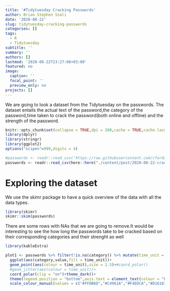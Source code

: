 ```yaml
---
title: '#Tidytuesday Cracking Passwords'
author: Brian Stephen Ssali
date: '2020-08-22'
slug: tidytuesday-cracking-passwords
categories: []
tags:
  - R
  - Tidytuesday
subtitle: ''
summary: ''
authors: []
lastmod: '2020-08-22T23:27:08+03:00'
featured: no
image:
  caption: ''
  focal_point: ''
  preview_only: no
projects: []
---
```


We are going to look a dataset from the Tidytuesday on the passwords. The dataset entails the actual text of the password,the category of the password,time taken to crack the password(both online and offline) and the strength of the password.

```r
knitr::opts_chunk$set(collapse = TRUE,dpi = 200,cache = TRUE,cache.lazy = TRUE,tidy = "styler",fig.width = 8,fig.height = 8)
library(dplyr)
library(stringr)
library(ggplot2)
options("scipen"=999,digits = 4)

#passwords <- readr::read_csv('https://raw.githubusercontent.com/rfordatascience/tidytuesday/master/data/2020/2020-01-14/passwords.csv')
passwords <- readr::read_csv(here::here("./content/post/2020-08-22-cracking-passwords/Data/passwords.csv"))
```

# Exploring the dataset
We use the skimr package to have a quick overview of the data with all the data types.

```r
library(skimr)
skimr::skim(passwords)
```

There are some rows with NAs that we are going to remove.It would be interesting to see the how long the passwords take to be cracked based on their corresponding categories and their strenght as well

```r

library(kableExtra)

plot1 <- passwords %>% filter(!is.na(category)) %>% mutate(time_unit = factor(time_unit,levels =  c("seconds","minutes","hours","days","weeks","months" ,"years"))) %>% 
  ggplot(aes(category,value,fill = time_unit))+
  geom_point(aes(colour = time_unit),size = 2.5)+#coord_polar()
  #geom_jitter(aes(colour = time_unit))+
  coord_polar(clip = "on")+theme_dark()+
  theme(legend.position = "bottom",axis.text = element_text(colour = "black"),panel.grid.major = element_line("gray"))+ 
  scale_colour_manual(values = c("#FFDB6D","#C4961A","#F4EDCA","#D16103","#00AFBB","#4E84C4","#FC4E07"),guide = guide_legend(nrow = 1))

```
